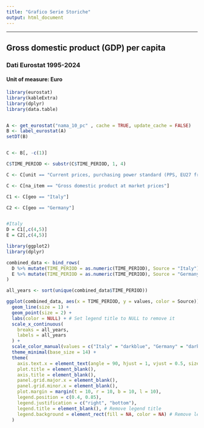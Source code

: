 ```yaml
---
title: "Grafico Serie Storiche"
output: html_document
---
```


---

## Gross domestic product (GDP) per capita

### Dati Eurostat 1995-2024

#### Unit of measure: Euro

```r

library(eurostat)
library(kableExtra)
library(dplyr)
library(data.table)


A <- get_eurostat("nama_10_pc" , cache = TRUE, update_cache = FALSE)
B <- label_eurostat(A)
setDT(B)


C <- B[, -c(1)]

C$TIME_PERIOD <- substr(C$TIME_PERIOD, 1, 4)

C <- C[unit == "Current prices, purchasing power standard (PPS, EU27 from 2020) per capita"]

C <- C[na_item == "Gross domestic product at market prices"]

C1 <- C[geo == "Italy"]

C2 <- C[geo == "Germany"]


#Italy
D = C1[,c(4,5)]
E = C2[,c(4,5)]

library(ggplot2)
library(dplyr)

combined_data <- bind_rows(
  D %>% mutate(TIME_PERIOD = as.numeric(TIME_PERIOD), Source = "Italy"),
  E %>% mutate(TIME_PERIOD = as.numeric(TIME_PERIOD), Source = "Germany")
)

all_years <- sort(unique(combined_data$TIME_PERIOD))

ggplot(combined_data, aes(x = TIME_PERIOD, y = values, color = Source)) +
  geom_line(size = 1) +
  geom_point(size = 2) +
  labs(color = NULL) + # Set legend title to NULL to remove it
  scale_x_continuous(
    breaks = all_years,
    labels = all_years
  ) +
  scale_color_manual(values = c("Italy" = "darkblue", "Germany" = "darkred")) +
  theme_minimal(base_size = 14) +
  theme(
    axis.text.x = element_text(angle = 90, hjust = 1, vjust = 0.5, size = 8),
    plot.title = element_blank(),
    axis.title = element_blank(),
    panel.grid.major.x = element_blank(),
    panel.grid.minor.x = element_blank(),
    plot.margin = margin(t = 10, r = 10, b = 10, l = 10),
    legend.position = c(0.4, 0.85),
    legend.justification = c("right", "bottom"),
    legend.title = element_blank(), # Remove legend title
    legend.background = element_rect(fill = NA, color = NA) # Remove legend background and border
  )

```